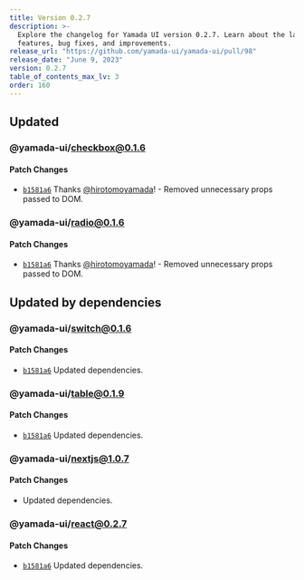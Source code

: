 ```yaml
---
title: Version 0.2.7
description: >-
  Explore the changelog for Yamada UI version 0.2.7. Learn about the latest
  features, bug fixes, and improvements.
release_url: "https://github.com/yamada-ui/yamada-ui/pull/98"
release_date: "June 9, 2023"
version: 0.2.7
table_of_contents_max_lv: 3
order: 160
---
```


## Updated

### @yamada-ui/checkbox@0.1.6

#### Patch Changes

- [`b1581a6`](https://github.com/hirotomoyamada/yamada-ui/commit/b1581a67e3ad0491b4519f62b0510d2e410ba648) Thanks [@hirotomoyamada](https://github.com/hirotomoyamada)! - Removed unnecessary props passed to DOM.

### @yamada-ui/radio@0.1.6

#### Patch Changes

- [`b1581a6`](https://github.com/hirotomoyamada/yamada-ui/commit/b1581a67e3ad0491b4519f62b0510d2e410ba648) Thanks [@hirotomoyamada](https://github.com/hirotomoyamada)! - Removed unnecessary props passed to DOM.

## Updated by dependencies

### @yamada-ui/switch@0.1.6

#### Patch Changes

- [`b1581a6`](https://github.com/hirotomoyamada/yamada-ui/commit/b1581a67e3ad0491b4519f62b0510d2e410ba648) Updated dependencies.

### @yamada-ui/table@0.1.9

#### Patch Changes

- [`b1581a6`](https://github.com/hirotomoyamada/yamada-ui/commit/b1581a67e3ad0491b4519f62b0510d2e410ba648) Updated dependencies.

### @yamada-ui/nextjs@1.0.7

#### Patch Changes

- Updated dependencies.

### @yamada-ui/react@0.2.7

#### Patch Changes

- [`b1581a6`](https://github.com/hirotomoyamada/yamada-ui/commit/b1581a67e3ad0491b4519f62b0510d2e410ba648) Updated dependencies.
